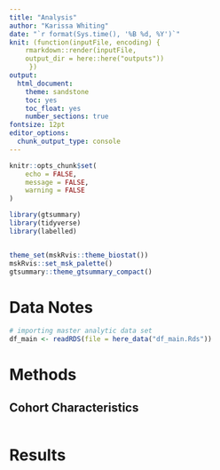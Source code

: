 ```yaml
---
title: "Analysis"
author: "Karissa Whiting"
date: "`r format(Sys.time(), '%B %d, %Y')`"
knit: (function(inputFile, encoding) {
    rmarkdown::render(inputFile, 
    output_dir = here::here("outputs"))
     })
output:
  html_document:
    theme: sandstone
    toc: yes
    toc_float: yes
    number_sections: true
fontsize: 12pt
editor_options: 
  chunk_output_type: console
---
```


```r
knitr::opts_chunk$set(
	echo = FALSE,
	message = FALSE,
	warning = FALSE
)

library(gtsummary)
library(tidyverse)
library(labelled)


theme_set(mskRvis::theme_biostat())
mskRvis::set_msk_palette()
gtsummary::theme_gtsummary_compact()

```

# Data Notes

```r

# importing master analytic data set
df_main <- readRDS(file = here_data("df_main.Rds"))
```

# Methods

## Cohort Characteristics

```r

```

# Results

```r

```


